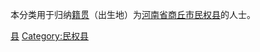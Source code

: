 {{Catnav|頁面分類|各種主題的頁面分類|依中国各省来作的分类|各地中国人|河南人|商丘人}}
{{Catnav|頁面分類|人物|各國人物|中国人|各地中国人|河南人|商丘人}}

本分类用于归纳[[籍贯|籍贯]]（出生地）为[[河南省|河南省]][[商丘市|商丘市]][[民权县|民权县]]的人士。

[[Category:商丘人|县]]
[[Category:民权县|Category:民权县]]